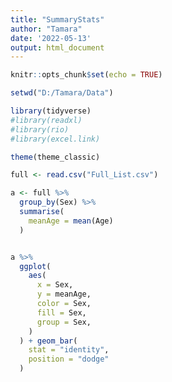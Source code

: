 ```yaml
---
title: "SummaryStats"
author: "Tamara"
date: '2022-05-13'
output: html_document
---
```


```r

knitr::opts_chunk$set(echo = TRUE)

setwd("D:/Tamara/Data")

```

```r

library(tidyverse)
#library(readxl)
#library(rio)
#library(excel.link)

```

```r

theme(theme_classic)

```

```r

full <- read.csv("Full_List.csv")

```

```r

a <- full %>%
  group_by(Sex) %>%
  summarise(
    meanAge = mean(Age)
  )


a %>%
  ggplot(
    aes(
      x = Sex,
      y = meanAge,
      color = Sex,
      fill = Sex,
      group = Sex,
    )
  ) + geom_bar(
    stat = "identity",
    position = "dodge"
  )

```